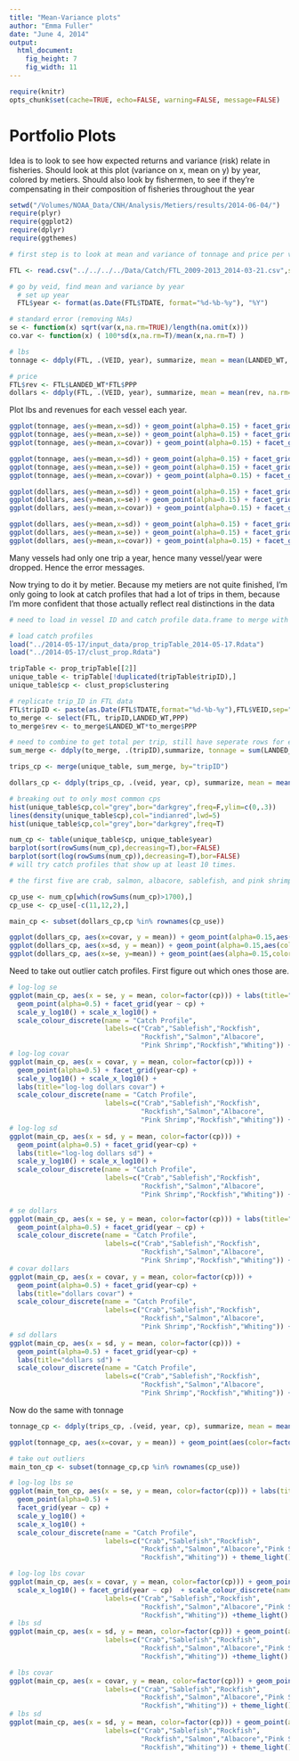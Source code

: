 ```yaml
---
title: "Mean-Variance plots"
author: "Emma Fuller"
date: "June 4, 2014"
output:
  html_document:
    fig_height: 7
    fig_width: 11
---
```


```r
require(knitr)
opts_chunk$set(cache=TRUE, echo=FALSE, warning=FALSE, message=FALSE)
```
# Portfolio Plots
Idea is to look to see how expected returns and variance (risk) relate in fisheries. Should look at this plot (variance on x, mean on y) by year, colored by metiers. Should also look by fishermen, to see if they're compensating in their composition of fisheries throughout the year

```r
setwd("/Volumes/NOAA_Data/CNH/Analysis/Metiers/results/2014-06-04/")
require(plyr)
require(ggplot2)
require(dplyr)
require(ggthemes)

# first step is to look at mean and variance of tonnage and price per vessel per year. And possibly coefficient of variation

FTL <- read.csv("../../../../Data/Catch/FTL_2009-2013_2014-03-21.csv",stringsAsFactors=FALSE)

# go by veid, find mean and variance by year
  # set up year
  FTL$year <- format(as.Date(FTL$TDATE, format="%d-%b-%y"), "%Y")

# standard error (removing NAs)
se <- function(x) sqrt(var(x,na.rm=TRUE)/length(na.omit(x)))
co.var <- function(x) ( 100*sd(x,na.rm=T)/mean(x,na.rm=T) )

# lbs
tonnage <- ddply(FTL, .(VEID, year), summarize, mean = mean(LANDED_WT, na.rm=T), sd = sd(LANDED_WT), se = se(LANDED_WT), covar = co.var(LANDED_WT))

# price
FTL$rev <- FTL$LANDED_WT*FTL$PPP
dollars <- ddply(FTL, .(VEID, year), summarize, mean = mean(rev, na.rm=T), sd = sd(rev), se = se(rev), covar = co.var(rev))
```

Plot lbs and revenues for each vessel each year. 

```r
ggplot(tonnage, aes(y=mean,x=sd)) + geom_point(alpha=0.15) + facet_grid(~year) + labs(title="lbs sd") +theme_light()
ggplot(tonnage, aes(y=mean,x=se)) + geom_point(alpha=0.15) + facet_grid(~year) + labs(title="lbs se") + theme_light()
ggplot(tonnage, aes(y=mean,x=covar)) + geom_point(alpha=0.15) + facet_grid(~year)+ labs(title="lbs covar") + theme_light()

ggplot(tonnage, aes(y=mean,x=sd)) + geom_point(alpha=0.15) + facet_grid(~year) + scale_x_log10() + scale_y_log10() + labs(title="lbs log-log sd") + theme_light()
ggplot(tonnage, aes(y=mean,x=se)) + geom_point(alpha=0.15) + facet_grid(~year)+ scale_x_log10() + scale_y_log10() + labs(title="lbs log-log se") + theme_light()
ggplot(tonnage, aes(y=mean,x=covar)) + geom_point(alpha=0.15) + facet_grid(~year)+ scale_x_log10() + scale_y_log10()+ labs(title="lbs log-log co.var") + theme_light()

ggplot(dollars, aes(y=mean,x=sd)) + geom_point(alpha=0.15) + facet_grid(~year) + labs(title="revenue sd") +theme_light()
ggplot(dollars, aes(y=mean,x=se)) + geom_point(alpha=0.15) + facet_grid(~year) + labs(title="revenue se") + theme_light()
ggplot(dollars, aes(y=mean,x=covar)) + geom_point(alpha=0.15) + facet_grid(~year) + labs(title="revenue co.var") + theme_light()

ggplot(dollars, aes(y=mean,x=sd)) + geom_point(alpha=0.15) + facet_grid(~year) + scale_x_log10() + scale_y_log10() + labs(title="log-log revenue sd") + theme_light()
ggplot(dollars, aes(y=mean,x=se)) + geom_point(alpha=0.15) + facet_grid(~year)+ scale_x_log10() + scale_y_log10() + labs(title="log-log revenue se") + theme_light()
ggplot(dollars, aes(y=mean,x=covar)) + geom_point(alpha=0.15) + facet_grid(~year)+ scale_x_log10() + scale_y_log10() + labs(title="log-log revenue co.var") + theme_light()
```

Many vessels had only one trip a year, hence many vessel/year were dropped. Hence the error messages.

Now trying to do it by metier. Because my metiers are not quite finished, I'm only going to look at catch profiles that had a lot of trips in them, because I'm more confident that those actually reflect real distinctions in the data

```r
# need to load in vessel ID and catch profile data.frame to merge with FTL data to get tonnage and revenue of landed tickets. 

# load catch profiles 
load("../2014-05-17/input_data/prop_tripTable_2014-05-17.Rdata")
load("../2014-05-17/clust_prop.Rdata")

tripTable <- prop_tripTable[[2]]
unique_table <- tripTable[!duplicated(tripTable$tripID),]
unique_table$cp <- clust_prop$clustering

# replicate trip_ID in FTL data
FTL$tripID <- paste(as.Date(FTL$TDATE,format="%d-%b-%y"),FTL$VEID,sep="_")
to_merge <- select(FTL, tripID,LANDED_WT,PPP)
to_merge$rev <- to_merge$LANDED_WT*to_merge$PPP

# need to combine to get total per trip, still have seperate rows for each entry
sum_merge <- ddply(to_merge, .(tripID),summarize, tonnage = sum(LANDED_WT), dollars = sum(rev))

trips_cp <- merge(unique_table, sum_merge, by="tripID")

dollars_cp <- ddply(trips_cp, .(veid, year, cp), summarize, mean = mean(dollars, na.rm=T), sd = sd(dollars), se = se(dollars), covar = co.var(dollars))

# breaking out to only most common cps
hist(unique_table$cp,col="grey",bor="darkgrey",freq=F,ylim=c(0,.3))
lines(density(unique_table$cp),col="indianred",lwd=5)
hist(unique_table$cp,col="grey",bor="darkgrey",freq=T)

num_cp <- table(unique_table$cp, unique_table$year)
barplot(sort(rowSums(num_cp),decreasing=T),bor=FALSE)
barplot(sort(log(rowSums(num_cp)),decreasing=T),bor=FALSE)
# will try catch profiles that show up at least 10 times. 

# the first five are crab, salmon, albacore, sablefish, and pink shrimp. Then ghost shrimp shows up, so i'm reluctant to use that. Then a rockfish category, then whiting, then more rockfish, then sardines, then more rockfish, then more salmon, then groundfish, ... I guess I'll go until the number of trips drops below 1000. 

cp_use <- num_cp[which(rowSums(num_cp)>1700),]
cp_use <- cp_use[-c(11,12,2),]

main_cp <- subset(dollars_cp,cp %in% rownames(cp_use))
```

```r
ggplot(dollars_cp, aes(x=covar, y = mean)) + geom_point(alpha=0.15,aes(color=factor(cp))) + facet_grid(year~cp) + theme_light()
ggplot(dollars_cp, aes(x=sd, y = mean)) + geom_point(alpha=0.15,aes(color=factor(cp))) + facet_grid(year~cp) + theme_light()
ggplot(dollars_cp, aes(x=se, y=mean)) + geom_point(aes(alpha=0.15,color=factor(cp))) + facet_grid(year~cp) + theme_light()
```

Need to take out outlier catch profiles. First figure out which ones those are. 

```r
# log-log se
ggplot(main_cp, aes(x = se, y = mean, color=factor(cp))) + labs(title="log-log dollars se") +
  geom_point(alpha=0.5) + facet_grid(year ~ cp) + 
  scale_y_log10() + scale_x_log10() + 
  scale_colour_discrete(name = "Catch Profile",
                        labels=c("Crab","Sablefish","Rockfish",
                                 "Rockfish","Salmon","Albacore",
                                 "Pink Shrimp","Rockfish","Whiting")) + theme_light()
# log-log covar
ggplot(main_cp, aes(x = covar, y = mean, color=factor(cp))) + 
  geom_point(alpha=0.5) + facet_grid(year~cp) +
  scale_y_log10() + scale_x_log10() + 
  labs(title="log-log dollars covar") +   
  scale_colour_discrete(name = "Catch Profile",
                        labels=c("Crab","Sablefish","Rockfish",
                                 "Rockfish","Salmon","Albacore",
                                 "Pink Shrimp","Rockfish","Whiting")) + theme_light()
# log-log sd
ggplot(main_cp, aes(x = sd, y = mean, color=factor(cp))) + 
  geom_point(alpha=0.5) + facet_grid(year~cp) + 
  labs(title="log-log dollars sd") + 
  scale_y_log10() + scale_x_log10() +
  scale_colour_discrete(name = "Catch Profile",
                        labels=c("Crab","Sablefish","Rockfish",
                                 "Rockfish","Salmon","Albacore",
                                 "Pink Shrimp","Rockfish","Whiting")) + theme_light()

# se dollars
ggplot(main_cp, aes(x = se, y = mean, color=factor(cp))) + labs(title="dollars se") +
  geom_point(alpha=0.5) + facet_grid(year ~ cp) + 
  scale_colour_discrete(name = "Catch Profile",
                        labels=c("Crab","Sablefish","Rockfish",
                                 "Rockfish","Salmon","Albacore",
                                 "Pink Shrimp","Rockfish","Whiting")) + theme_light()
# covar dollars
ggplot(main_cp, aes(x = covar, y = mean, color=factor(cp))) + 
  geom_point(alpha=0.5) + facet_grid(year~cp) +
  labs(title="dollars covar") +   
  scale_colour_discrete(name = "Catch Profile",
                        labels=c("Crab","Sablefish","Rockfish",
                                 "Rockfish","Salmon","Albacore",
                                 "Pink Shrimp","Rockfish","Whiting")) + theme_light()
# sd dollars
ggplot(main_cp, aes(x = sd, y = mean, color=factor(cp))) + 
  geom_point(alpha=0.5) + facet_grid(year~cp) + 
  labs(title="dollars sd") + 
  scale_colour_discrete(name = "Catch Profile",
                        labels=c("Crab","Sablefish","Rockfish",
                                 "Rockfish","Salmon","Albacore",
                                 "Pink Shrimp","Rockfish","Whiting")) +theme_light()
```

Now do the same with tonnage
```r
tonnage_cp <- ddply(trips_cp, .(veid, year, cp), summarize, mean = mean(tonnage), sd = sd(tonnage), se = se(dollars), covar = co.var(dollars),length=length(tonnage))

ggplot(tonnage_cp, aes(x=covar, y = mean)) + geom_point(aes(color=factor(cp))) + facet_grid(year~cp) + labs(title="lbs covar")

# take out outliers
main_ton_cp <- subset(tonnage_cp,cp %in% rownames(cp_use))

# log-log lbs se
ggplot(main_ton_cp, aes(x = se, y = mean, color=factor(cp))) + labs(title="log-log lbs - SE") + 
  geom_point(alpha=0.5) + 
  facet_grid(year ~ cp) + 
  scale_y_log10() + 
  scale_x_log10() + 
  scale_colour_discrete(name = "Catch Profile",
                        labels=c("Crab","Sablefish","Rockfish",
                                 "Rockfish","Salmon","Albacore","Pink Shrimp",
                                 "Rockfish","Whiting")) + theme_light()

# log-log lbs covar
ggplot(main_cp, aes(x = covar, y = mean, color=factor(cp))) + geom_point(alpha=0.5) + labs(title="log-log lbs covar") +   scale_y_log10() + 
  scale_x_log10() + facet_grid(year ~ cp)  + scale_colour_discrete(name = "Catch Profile",
                        labels=c("Crab","Sablefish","Rockfish",
                                 "Rockfish","Salmon","Albacore","Pink Shrimp",
                                 "Rockfish","Whiting")) +theme_light()
# lbs sd
ggplot(main_cp, aes(x = sd, y = mean, color=factor(cp))) + geom_point(alpha=0.5) + labs(title="lbs sd") +   facet_grid(year ~ cp)  + scale_colour_discrete(name = "Catch Profile",
                        labels=c("Crab","Sablefish","Rockfish",
                                 "Rockfish","Salmon","Albacore","Pink Shrimp",
                                 "Rockfish","Whiting")) +theme_light()

# lbs covar
ggplot(main_cp, aes(x = covar, y = mean, color=factor(cp))) + geom_point(alpha=0.5) + labs(title="lbs covar") + facet_grid(year ~ cp)  + scale_colour_discrete(name = "Catch Profile",
                        labels=c("Crab","Sablefish","Rockfish",
                                 "Rockfish","Salmon","Albacore","Pink Shrimp",
                                 "Rockfish","Whiting")) + theme_light()
# lbs sd
ggplot(main_cp, aes(x = sd, y = mean, color=factor(cp))) + geom_point(alpha=0.5) + labs(title="lbs sd") + facet_grid(year ~ cp)  + scale_colour_discrete(name = "Catch Profile",
                        labels=c("Crab","Sablefish","Rockfish",
                                 "Rockfish","Salmon","Albacore","Pink Shrimp",
                                 "Rockfish","Whiting")) + theme_light()

```

